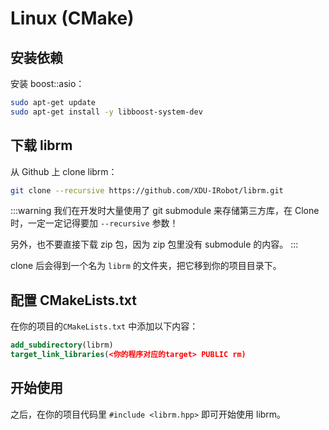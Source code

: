 # Linux (CMake)

## 安装依赖

安装 boost::asio：

```bash
sudo apt-get update
sudo apt-get install -y libboost-system-dev
```

## 下载 librm

从 Github 上 clone librm：

```bash
git clone --recursive https://github.com/XDU-IRobot/librm.git
```

:::warning
我们在开发时大量使用了 git submodule 来存储第三方库，在 Clone 时，一定一定记得要加 `--recursive` 参数！

另外，也不要直接下载 zip 包，因为 zip 包里没有 submodule 的内容。
:::

clone 后会得到一个名为 `librm` 的文件夹，把它移到你的项目目录下。

## 配置 CMakeLists.txt

在你的项目的`CMakeLists.txt` 中添加以下内容：

```cmake
add_subdirectory(librm)
target_link_libraries(<你的程序对应的target> PUBLIC rm)
```

## 开始使用

之后，在你的项目代码里 `#include <librm.hpp>` 即可开始使用 librm。
